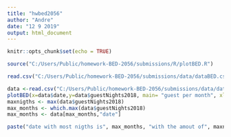 ```yaml
---
title: "hwbed2056"
author: "Andre"
date: "12 9 2019"
output: html_document
---
```


```r
knitr::opts_chunk$set(echo = TRUE)
```

```r
source("C:/Users/Public/homework-BED-2056/submissions/R/plotBED.R")
```

```r
read.csv("C:/Users/Public/homework-BED-2056/submissions/data/dataBED.csv")
```

```r
data <-read.csv("C:/Users/Public/homework-BED-2056/submissions/data/dataBED.csv")
plotBED(x=data$date,y=data$guestNights2018, main= "guest per month", xlab= "month", ylab="guest")
maxnigths <- max(data$guestNights2018)
max_months <- which.max(data$guestNights2018)
max_months <- data[max_months,"date"]

paste("date with most nigths is", max_months, "with the amout of", maxnigths)

```

